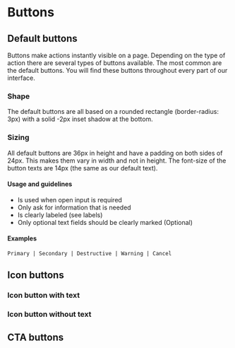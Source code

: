 # Buttons

## Default buttons
Buttons make actions instantly visible on a page. Depending on the type of action there are several types of buttons available. The most common are the default buttons. You will find these buttons throughout every part of our interface.

### Shape
The default buttons are all based on a rounded rectangle (border-radius: 3px) with a solid -2px inset shadow at the bottom.

### Sizing
All default buttons are 36px in height and have a padding on both sides of 24px. This makes them vary in width and not in height. The font-size of the button texts are 14px (the same as our default text).

#### Usage and guidelines
* Is used when open input is required
* Only ask for information that is needed
* Is clearly labeled (see labels)
* Only optional text fields should be clearly marked (Optional)

#### Examples
	Primary | Secondary | Destructive | Warning | Cancel

## Icon buttons

### Icon button with text

### Icon button without text
  
## CTA buttons
